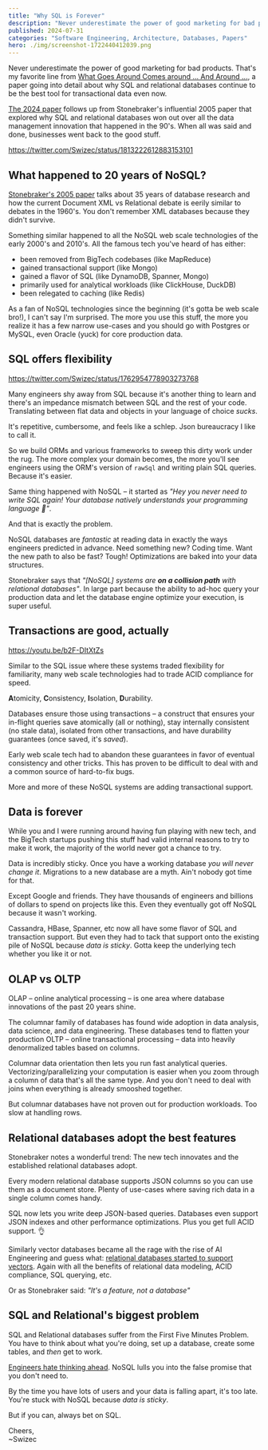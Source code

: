 ```yaml
---
title: "Why SQL is Forever"
description: "Never underestimate the power of good marketing for bad products. NoSQL was fun but SQL is here to stay."
published: 2024-07-31
categories: "Software Engineering, Architecture, Databases, Papers"
hero: ./img/screenshot-1722440412039.png
---
```


Never underestimate the power of good marketing for bad products. That's my favorite line from [What Goes Around Comes around ... And Around ...](https://swizec.com/pdfs/whatgoesaround-sigmodrec2024.pdf), a paper going into detail about why SQL and relational databases continue to be the best tool for transactional data even now.

[The 2024 paper](https://swizec.com/pdfs/whatgoesaround-sigmodrec2024.pdf) follows up from Stonebraker's influential 2005 paper that explored why SQL and relational databases won out over all the data management innovation that happened in the 90's. When all was said and done, businesses went back to the good stuff.

https://twitter.com/Swizec/status/1813222612883153101

## What happened to 20 years of NoSQL?

[Stonebraker's 2005 paper](https://people.cs.umass.edu/~yanlei/courses/CS691LL-f06/papers/SH05.pdf) talks about 35 years of database research and how the current Document XML vs Relational debate is eerily similar to debates in the 1960's. You don't remember XML databases because they didn't survive.

Something similar happened to all the NoSQL web scale technologies of the early 2000's and 2010's. All the famous tech you've heard of has either:

- been removed from BigTech codebases (like MapReduce)
- gained transactional support (like Mongo)
- gained a flavor of SQL (like DynamoDB, Spanner, Mongo)
- primarily used for analytical workloads (like ClickHouse, DuckDB)
- been relegated to caching (like Redis)

As a fan of NoSQL technologies since the beginning (it's gotta be web scale bro!), I can't say I'm surprised. The more you use this stuff, the more you realize it has a few narrow use-cases and you should go with Postgres or MySQL, even Oracle (yuck) for core production data.

## SQL offers flexibility

https://twitter.com/Swizec/status/1762954778903273768

Many engineers shy away from SQL because it's another thing to learn and there's an impedance mismatch between SQL and the rest of your code. Translating between flat data and objects in your language of choice _sucks_.

It's repetitive, cumbersome, and feels like a schlep. Json bureaucracy I like to call it.

So we build ORMs and various frameworks to sweep this dirty work under the rug. The more complex your domain becomes, the more you'll see engineers using the ORM's version of `rawSql` and writing plain SQL queries. Because it's easier.

Same thing happened with NoSQL – it started as _"Hey you never need to write SQL again! Your database natively understands your programming language 🤩"_.

And that is exactly the problem.

NoSQL databases are _fantastic_ at reading data in exactly the ways engineers predicted in advance. Need something new? Coding time. Want the new path to also be fast? Tough! Optimizations are baked into your data structures.

Stonebraker says that _"[NoSQL] systems are **on a collision path** with relational databases"_. In large part because the ability to ad-hoc query your production data and let the database engine optimize your execution, is super useful.

## Transactions are good, actually

https://youtu.be/b2F-DItXtZs

Similar to the SQL issue where these systems traded flexibility for familiarity, many web scale technologies had to trade ACID compliance for speed.

**A**tomicity, **C**onsistency, **I**solation, **D**urability.

Databases ensure those using transactions – a construct that ensures your in-flight queries save atomically (all or nothing), stay internally consistent (no stale data), isolated from other transactions, and have durability guarantees (once saved, it's _saved_).

Early web scale tech had to abandon these guarantees in favor of eventual consistency and other tricks. This has proven to be difficult to deal with and a common source of hard-to-fix bugs.

More and more of these NoSQL systems are adding transactional support.

## Data is forever

While you and I were running around having fun playing with new tech, and the BigTech startups pushing this stuff had valid internal reasons to try to make it work, the majority of the world never got a chance to try.

Data is incredibly sticky. Once you have a working database _you will never change it_. Migrations to a new database are a myth. Ain't nobody got time for that.

Except Google and friends. They have thousands of engineers and billions of dollars to spend on projects like this. Even they eventually got off NoSQL because it wasn't working.

Cassandra, HBase, Spanner, etc now all have some flavor of SQL and transaction support. But even they had to tack that support onto the existing pile of NoSQL because _data is sticky_. Gotta keep the underlying tech whether you like it or not.

## OLAP vs OLTP

OLAP – online analytical processing – is one area where database innovations of the past 20 years shine.

The columnar family of databases has found wide adoption in data analysis, data science, and data engineering. These databases tend to flatten your production OLTP – online transactional processing – data into heavily denormalized tables based on columns.

Columnar data orientation then lets you run fast analytical queries. Vectorizing/parallelizing your computation is easier when you zoom through a column of data that's all the same type. And you don't need to deal with joins when everything is already smooshed together.

But columnar databases have not proven out for production workloads. Too slow at handling rows.

## Relational databases adopt the best features

Stonebraker notes a wonderful trend: The new tech innovates and the established relational databases adopt.

Every modern relational database supports JSON columns so you can use them as a document store. Plenty of use-cases where saving rich data in a single column comes handy.

SQL now lets you write deep JSON-based queries. Databases even support JSON indexes and other performance optimizations. Plus you get full ACID support. 👌

Similarly vector databases became all the rage with the rise of AI Engineering and guess what: [relational databases started to support vectors](https://swizec.com/blog/how-i-added-a-related-articles-feature-on-swizec-com-using-gpt-4-embeddings/). Again with all the benefits of relational data modeling, ACID compliance, SQL querying, etc.

Or as Stonebraker said: _"It's a feature, not a database"_

## SQL and Relational's biggest problem

SQL and Relational databases suffer from the First Five Minutes Problem. You have to think about what you're doing, set up a database, create some tables, and _then_ get to work.

[Engineers hate thinking ahead](https://swizec.com/blog/coordinating-at-the-end-is-too-late/). NoSQL lulls you into the false promise that you don't need to.

By the time you have lots of users and your data is falling apart, it's too late. You're stuck with NoSQL because _data is sticky_.

But if you can, always bet on SQL.

Cheers,<br/>
~Swizec
